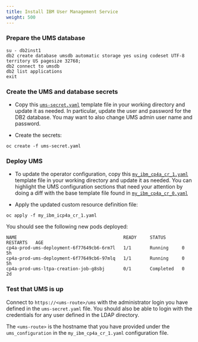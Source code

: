 ```yaml
---
title: Install IBM User Management Service
weight: 500
---
```


### Prepare the UMS database

```
su - db2inst1
db2 create database umsdb automatic storage yes using codeset UTF-8 territory US pagesize 32768;
db2 connect to umsdb
db2 list applications
exit
```

### Create the UMS and database secrets

- Copy this [`ums-secret.yaml`](/assets/automation/ums/ums-secret.yaml) template file in your working directory and update it as needed. In particular, update the user and password for the DB2 database. You may want to also change UMS admin user name and password.

- Create the secrets:
```
oc create -f ums-secret.yaml
```

### Deploy UMS

- To update the operator configuration, copy this [`my_ibm_cp4a_cr_1.yaml`](/assets/automation/ums/my_ibm_cp4a_cr_1.yaml) template file in your working directory and update it as needed. You can highlight the UMS configuration sections that need your attention by doing a diff with the base template file found in [`my_ibm_cp4a_cr_0.yaml`](/assets/automation/operator/my_ibm_cp4a_cr_0.yaml)

- Apply the updated custom resource definition file:
```
oc apply -f my_ibm_icp4a_cr_1.yaml
```

You should see the following new pods deployed:

```
NAME                                        READY     STATUS      RESTARTS   AGE
cp4a-prod-ums-deployment-6f77649cb6-6rm7l   1/1       Running     0          5h
cp4a-prod-ums-deployment-6f77649cb6-97mlq   1/1       Running     0          5h
cp4a-prod-ums-ltpa-creation-job-g8sbj       0/1       Completed   0          2d
```

### Test that UMS is up

Connect to `https://<ums-route>/ums` with the administrator login you have defined in the `ums-secret.yaml` file. You should also be able to login with the credentials for any user defined in the LDAP directory.

The `<ums-route>` is the hostname that you have provided under the `ums_configuration` in the `my_ibm_cp4a_cr_1.yaml` configuration file.
